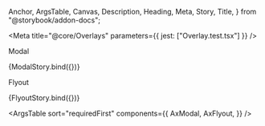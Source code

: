   Anchor,
  ArgsTable,
  Canvas,
  Description,
  Heading,
  Meta,
  Story,
  Title,
} from "@storybook/addon-docs";

<Meta title="@core/Overlays" parameters={{ jest: ["Overlay.test.tsx"] }} />

<Title>Overlays</Title>

<Heading storyId="core-overlays--1-modal">Modal</Heading>

<Canvas>
  <Story
    name="1.Modal"
    args={{
      title: "My Modal",
      icon: "",
    }}
    parameters={{
      docs: {
        source: {
          language: "tsx",
          code: ModalSource,
        },
      },
    }}
  >
    {ModalStory.bind({})}
  </Story>
</Canvas>

<Heading storyId="core-overlays--2-flyout">Flyout</Heading>

<Canvas>
  <Story
    name="2.Flyout"
    args={{
      title: "My Flyout",
      icon: "",
    }}
    parameters={{
      docs: {
        source: {
          language: "tsx",
          code: FlyoutSource,
        },
      },
    }}
  >
    {FlyoutStory.bind({})}
  </Story>
</Canvas>

<ArgsTable
  sort="requiredFirst"
  components={{
    AxModal,
    AxFlyout,
  }}
/>
